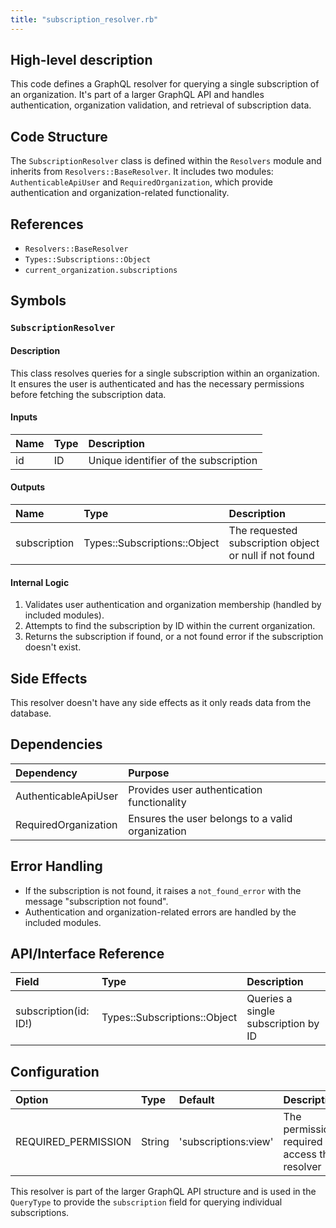 ```yaml
---
title: "subscription_resolver.rb"
---
```


## High-level description
This code defines a GraphQL resolver for querying a single subscription of an organization. It's part of a larger GraphQL API and handles authentication, organization validation, and retrieval of subscription data.

## Code Structure
The `SubscriptionResolver` class is defined within the `Resolvers` module and inherits from `Resolvers::BaseResolver`. It includes two modules: `AuthenticableApiUser` and `RequiredOrganization`, which provide authentication and organization-related functionality.

## References
- `Resolvers::BaseResolver`
- `Types::Subscriptions::Object`
- `current_organization.subscriptions`

## Symbols

### `SubscriptionResolver`
#### Description
This class resolves queries for a single subscription within an organization. It ensures the user is authenticated and has the necessary permissions before fetching the subscription data.

#### Inputs
| Name | Type | Description |
|:-----|:-----|:------------|
| id | ID | Unique identifier of the subscription |

#### Outputs
| Name | Type | Description |
|:-----|:-----|:------------|
| subscription | Types::Subscriptions::Object | The requested subscription object or null if not found |

#### Internal Logic
1. Validates user authentication and organization membership (handled by included modules).
2. Attempts to find the subscription by ID within the current organization.
3. Returns the subscription if found, or a not found error if the subscription doesn't exist.

## Side Effects
This resolver doesn't have any side effects as it only reads data from the database.

## Dependencies
| Dependency | Purpose |
|:-----------|:--------|
| AuthenticableApiUser | Provides user authentication functionality |
| RequiredOrganization | Ensures the user belongs to a valid organization |

## Error Handling
- If the subscription is not found, it raises a `not_found_error` with the message "subscription not found".
- Authentication and organization-related errors are handled by the included modules.

## API/Interface Reference
| Field | Type | Description |
|:------|:-----|:------------|
| subscription(id: ID!) | Types::Subscriptions::Object | Queries a single subscription by ID |

## Configuration
| Option | Type | Default | Description |
|:-------|:-----|:--------|:------------|
| REQUIRED_PERMISSION | String | 'subscriptions:view' | The permission required to access this resolver |

This resolver is part of the larger GraphQL API structure and is used in the `QueryType` to provide the `subscription` field for querying individual subscriptions.